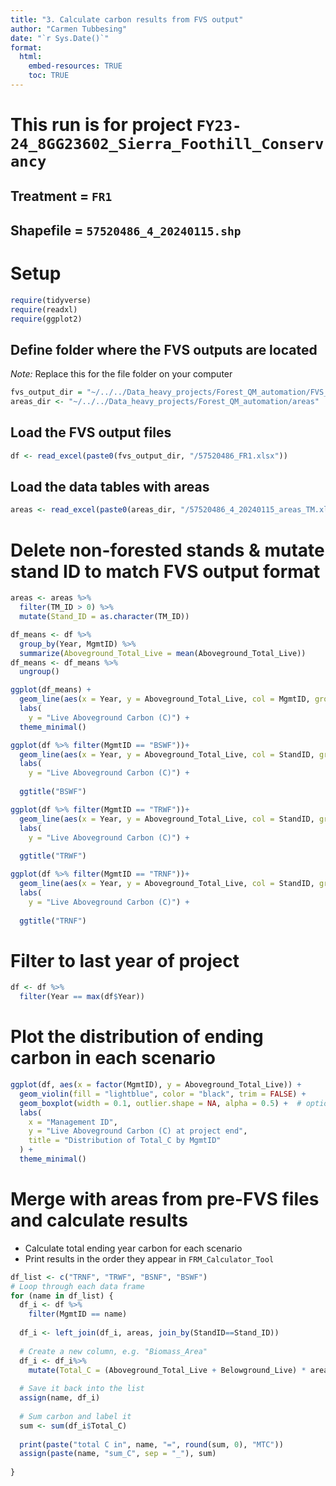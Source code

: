 ```yaml
---
title: "3. Calculate carbon results from FVS output"
author: "Carmen Tubbesing"
date: "`r Sys.Date()`"
format: 
  html:
    embed-resources: TRUE
    toc: TRUE
---
```


# This run is for project `FY23-24_8GG23602_Sierra_Foothill_Conservancy`
## Treatment = `FR1`
## Shapefile = `57520486_4_20240115.shp`

# Setup
```r
require(tidyverse)
require(readxl)
require(ggplot2)
```

## Define folder where the FVS outputs are located
*Note:* Replace this for the file folder on your computer
```r
fvs_output_dir = "~/../../Data_heavy_projects/Forest_QM_automation/FVS_Output"
areas_dir <- "~/../../Data_heavy_projects/Forest_QM_automation/areas"
```

## Load the FVS output files
```r
df <- read_excel(paste0(fvs_output_dir, "/57520486_FR1.xlsx"))
```

## Load the data tables with areas
```r
areas <- read_excel(paste0(areas_dir, "/57520486_4_20240115_areas_TM.xlsx"))
```

# Delete non-forested stands & mutate stand ID to match FVS output format
```r
areas <- areas %>% 
  filter(TM_ID > 0) %>% 
  mutate(Stand_ID = as.character(TM_ID))
```

```r
df_means <- df %>% 
  group_by(Year, MgmtID) %>% 
  summarize(Aboveground_Total_Live = mean(Aboveground_Total_Live)) 
df_means <- df_means %>% 
  ungroup()
```


```r
ggplot(df_means) +
  geom_line(aes(x = Year, y = Aboveground_Total_Live, col = MgmtID, group = MgmtID)) +
  labs(
    y = "Live Aboveground Carbon (C)") +
  theme_minimal()
```

```r
ggplot(df %>% filter(MgmtID == "BSWF"))+
  geom_line(aes(x = Year, y = Aboveground_Total_Live, col = StandID, group = StandID))+
  labs(
    y = "Live Aboveground Carbon (C)") +
  
  ggtitle("BSWF")
```

```r
ggplot(df %>% filter(MgmtID == "TRWF"))+
  geom_line(aes(x = Year, y = Aboveground_Total_Live, col = StandID, group = StandID))+
  labs(
    y = "Live Aboveground Carbon (C)") +
  
  ggtitle("TRWF")
```

```r
ggplot(df %>% filter(MgmtID == "TRNF"))+
  geom_line(aes(x = Year, y = Aboveground_Total_Live, col = StandID, group = StandID))+
  labs(
    y = "Live Aboveground Carbon (C)") +
  
  ggtitle("TRNF")
```


# Filter to last year of project
```r
df <- df %>% 
  filter(Year == max(df$Year))
```

# Plot the distribution of ending carbon in each scenario
```r
ggplot(df, aes(x = factor(MgmtID), y = Aboveground_Total_Live)) +
  geom_violin(fill = "lightblue", color = "black", trim = FALSE) +
  geom_boxplot(width = 0.1, outlier.shape = NA, alpha = 0.5) +  # optional boxplot overlay
  labs(
    x = "Management ID",
    y = "Live Aboveground Carbon (C) at project end",
    title = "Distribution of Total_C by MgmtID"
  ) +
  theme_minimal()

```


# Merge with areas from pre-FVS files and calculate results
-  Calculate total ending year carbon for each scenario
-  Print results in the order they appear in `FRM_Calculator_Tool`
```r
df_list <- c("TRNF", "TRWF", "BSNF", "BSWF")
# Loop through each data frame
for (name in df_list) {
  df_i <- df %>% 
    filter(MgmtID == name)
   
  df_i <- left_join(df_i, areas, join_by(StandID==Stand_ID))
  
  # Create a new column, e.g. "Biomass_Area"
  df_i <- df_i%>% 
    mutate(Total_C = (Aboveground_Total_Live + Belowground_Live) * area_ac)
  
  # Save it back into the list
  assign(name, df_i)
  
  # Sum carbon and label it
  sum <- sum(df_i$Total_C)
 
  print(paste("total C in", name, "=", round(sum, 0), "MTC"))
  assign(paste(name, "sum_C", sep = "_"), sum)
  
}
```
